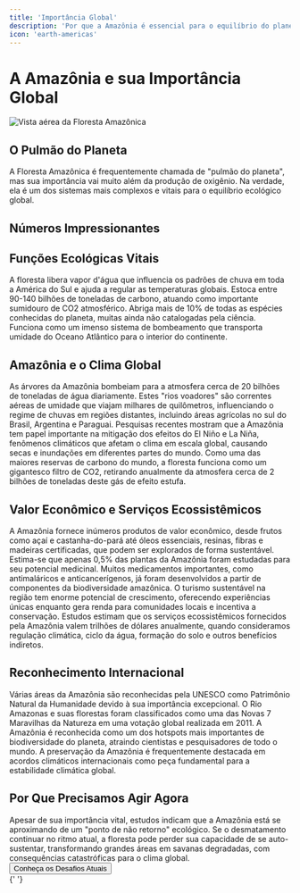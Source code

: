 ```yaml
---
title: 'Importância Global'
description: 'Por que a Amazônia é essencial para o equilíbrio do planeta'
icon: 'earth-americas'
---
```


# A Amazônia e sua Importância Global

<Frame>
  <img
    src="/images/amazon-aerial-view.jpg"
    alt="Vista aérea da Floresta Amazônica"
  />
</Frame>

## O Pulmão do Planeta

<Info>
  A Floresta Amazônica é frequentemente chamada de "pulmão do planeta", mas sua
  importância vai muito além da produção de oxigênio. Na verdade, ela é um dos
  sistemas mais complexos e vitais para o equilíbrio ecológico global.
</Info>

## Números Impressionantes

<Statistics>
  <Statistic
    title="5,5 milhões km²"
    description="de área total, equivalente a 60% do território brasileiro"
  />
  <Statistic
    title="9 países"
    description="compartilham a Bacia Amazônica em seus territórios"
  />
  <Statistic title="20%" description="da água doce não congelada do planeta" />
  <Statistic
    title="390 bilhões"
    description="de árvores de 16.000 espécies diferentes"
  />
</Statistics>

## Funções Ecológicas Vitais

<CardGroup cols={2}>
  <Card title="Regulação Climática" icon="temperature-half">
    A floresta libera vapor d'água que influencia os padrões de chuva em toda a
    América do Sul e ajuda a regular as temperaturas globais.
  </Card>
  <Card title="Armazenamento de Carbono" icon="cloud">
    Estoca entre 90-140 bilhões de toneladas de carbono, atuando como importante
    sumidouro de CO2 atmosférico.
  </Card>
  <Card title="Manutenção da Biodiversidade" icon="dna">
    Abriga mais de 10% de todas as espécies conhecidas do planeta, muitas ainda
    não catalogadas pela ciência.
  </Card>
  <Card title="Ciclo Hidrológico" icon="water">
    Funciona como um imenso sistema de bombeamento que transporta umidade do
    Oceano Atlântico para o interior do continente.
  </Card>
</CardGroup>

## Amazônia e o Clima Global

<Tabs>
  <Tab title="Rios Voadores">
    As árvores da Amazônia bombeiam para a atmosfera cerca de 20 bilhões de
    toneladas de água diariamente. Estes "rios voadores" são correntes aéreas de
    umidade que viajam milhares de quilômetros, influenciando o regime de chuvas
    em regiões distantes, incluindo áreas agrícolas no sul do Brasil, Argentina
    e Paraguai.
  </Tab>
  <Tab title="Efeito no El Niño">
    Pesquisas recentes mostram que a Amazônia tem papel importante na mitigação
    dos efeitos do El Niño e La Niña, fenômenos climáticos que afetam o clima em
    escala global, causando secas e inundações em diferentes partes do mundo.
  </Tab>
  <Tab title="Sumidouro de Carbono">
    Como uma das maiores reservas de carbono do mundo, a floresta funciona como
    um gigantesco filtro de CO2, retirando anualmente da atmosfera cerca de 2
    bilhões de toneladas deste gás de efeito estufa.
  </Tab>
</Tabs>

## Valor Econômico e Serviços Ecossistêmicos

<AccordionGroup>
  <Accordion title="Produtos Florestais">
    A Amazônia fornece inúmeros produtos de valor econômico, desde frutos como
    açaí e castanha-do-pará até óleos essenciais, resinas, fibras e madeiras
    certificadas, que podem ser explorados de forma sustentável.
  </Accordion>
  <Accordion title="Potencial Farmacêutico">
    Estima-se que apenas 0,5% das plantas da Amazônia foram estudadas para seu
    potencial medicinal. Muitos medicamentos importantes, como antimaláricos e
    anticancerígenos, já foram desenvolvidos a partir de componentes da
    biodiversidade amazônica.
  </Accordion>
  <Accordion title="Ecoturismo">
    O turismo sustentável na região tem enorme potencial de crescimento,
    oferecendo experiências únicas enquanto gera renda para comunidades locais e
    incentiva a conservação.
  </Accordion>
  <Accordion title="Valoração de Serviços Ecossistêmicos">
    Estudos estimam que os serviços ecossistêmicos fornecidos pela Amazônia
    valem trilhões de dólares anualmente, quando consideramos regulação
    climática, ciclo da água, formação do solo e outros benefícios indiretos.
  </Accordion>
</AccordionGroup>

## Reconhecimento Internacional

<Steps>
  <Step title="Patrimônio Natural da Humanidade">
    Várias áreas da Amazônia são reconhecidas pela UNESCO como Patrimônio
    Natural da Humanidade devido à sua importância excepcional.
  </Step>
  <Step title="Nova Maravilha da Natureza">
    O Rio Amazonas e suas florestas foram classificados como uma das Novas 7
    Maravilhas da Natureza em uma votação global realizada em 2011.
  </Step>
  <Step title="Hotspot de Biodiversidade">
    A Amazônia é reconhecida como um dos hotspots mais importantes de
    biodiversidade do planeta, atraindo cientistas e pesquisadores de todo o
    mundo.
  </Step>
  <Step title="Foco de Acordos Climáticos">
    A preservação da Amazônia é frequentemente destacada em acordos climáticos
    internacionais como peça fundamental para a estabilidade climática global.
  </Step>
</Steps>

## Por Que Precisamos Agir Agora

<Warning>
  Apesar de sua importância vital, estudos indicam que a Amazônia está se
  aproximando de um "ponto de não retorno" ecológico. Se o desmatamento
  continuar no ritmo atual, a floresta pode perder sua capacidade de se
  auto-sustentar, transformando grandes áreas em savanas degradadas, com
  consequências catastróficas para o clima global.
</Warning>

<div className="mt-8">
  <Button href="/amazonia/desafios-atuais" variant="primary">
    Conheça os Desafios Atuais
  </Button>
</div>{' '}
